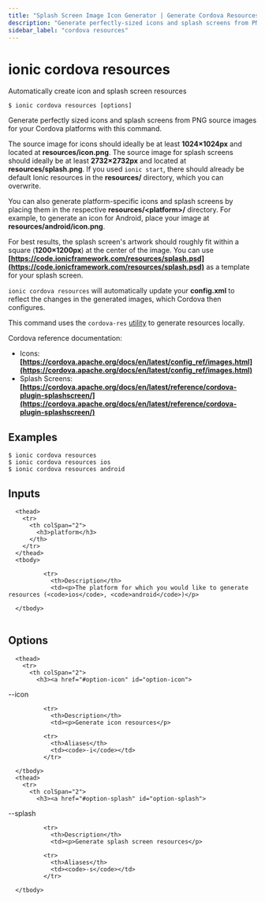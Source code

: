 ```yaml
---
title: "Splash Screen Image Icon Generator | Generate Cordova Resources"
description: "Generate perfectly-sized icons and splash screens from PNG source images for your Cordova platforms. Automatically create icons with Ionic Cordova Resources."
sidebar_label: "cordova resources"
---
```



# ionic cordova resources

Automatically create icon and splash screen resources

```shell
$ ionic cordova resources [options]
```

Generate perfectly sized icons and splash screens from PNG source images for your Cordova platforms with this command.

The source image for icons should ideally be at least **1024×1024px** and located at **resources/icon.png**. The source image for splash screens should ideally be at least **2732×2732px** and located at **resources/splash.png**. If you used `ionic start`, there should already be default Ionic resources in the **resources/** directory, which you can overwrite.

You can also generate platform-specific icons and splash screens by placing them in the respective **resources/&lt;platform&gt;/** directory. For example, to generate an icon for Android, place your image at **resources/android/icon.png**.

For best results, the splash screen's artwork should roughly fit within a square (**1200×1200px**) at the center of the image. You can use **[https://code.ionicframework.com/resources/splash.psd](https://code.ionicframework.com/resources/splash.psd)** as a template for your splash screen.

`ionic cordova resources` will automatically update your **config.xml** to reflect the changes in the generated images, which Cordova then configures.

This command uses the `cordova-res` [utility](https://github.com/ionic-team/cordova-res) to generate resources locally.

Cordova reference documentation:
- Icons: **[https://cordova.apache.org/docs/en/latest/config_ref/images.html](https://cordova.apache.org/docs/en/latest/config_ref/images.html)**
- Splash Screens: **[https://cordova.apache.org/docs/en/latest/reference/cordova-plugin-splashscreen/](https://cordova.apache.org/docs/en/latest/reference/cordova-plugin-splashscreen/)**
## Examples

```shell
$ ionic cordova resources 
$ ionic cordova resources ios
$ ionic cordova resources android
```

## Inputs


<table className="reference-table">
  
      <thead>
        <tr>
          <th colSpan="2">
            <h3>platform</h3>
          </th>
        </tr>
      </thead>
      <tbody>
        
              <tr>
                <th>Description</th>
                <td><p>The platform for which you would like to generate resources (<code>ios</code>, <code>android</code>)</p>
</td>
              </tr>
            
      </tbody>
</table>



## Options


<table className="reference-table">
  
      <thead>
        <tr>
          <th colSpan="2">
            <h3><a href="#option-icon" id="option-icon">
  --icon
  
</a></h3>
          </th>
        </tr>
      </thead>
      <tbody>
        
              <tr>
                <th>Description</th>
                <td><p>Generate icon resources</p>
</td>
              </tr>
             
              <tr>
                <th>Aliases</th>
                <td><code>-i</code></td>
              </tr>
             
      </tbody>
      <thead>
        <tr>
          <th colSpan="2">
            <h3><a href="#option-splash" id="option-splash">
  --splash
  
</a></h3>
          </th>
        </tr>
      </thead>
      <tbody>
        
              <tr>
                <th>Description</th>
                <td><p>Generate splash screen resources</p>
</td>
              </tr>
             
              <tr>
                <th>Aliases</th>
                <td><code>-s</code></td>
              </tr>
             
      </tbody>
</table>



